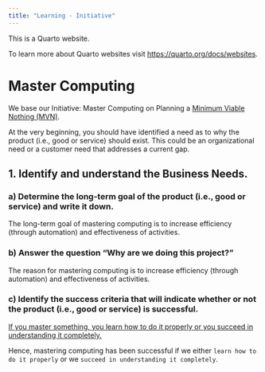 ```yaml
---
title: "Learning - Initiative"
---
```


This is a Quarto website.

To learn more about Quarto websites visit <https://quarto.org/docs/websites>.

# Master Computing

We base our Initiative: Master Computing on Planning a [Minimum Viable Nothing (MVN)](https://github.com/vanHeemstraSystems/minimum-viable-nothing).

At the very beginning, you should have identified a need as to why the product (i.e., good or service) should exist. This could be an organizational need or a customer need that addresses a current gap.

## 1. Identify and understand the **Business Needs**.

### a) Determine the **long-term goal** of the product (i.e., good or service) and write it down.

The long-term goal of mastering computing is to increase efficiency (through automation) and effectiveness of activities.

### b) Answer the question "**Why are we doing this project?**"

The reason for mastering computing is to increase efficiency (through automation) and effectiveness of activities.

### c) Identify the **success criteria** that will indicate whether or not the product (i.e., good or service) is successful.

[If you master something, you learn how to do it properly or you succeed in understanding it completely.](https://www.collinsdictionary.com/dictionary/english/master-a-subject#:~:text=If%20you%20master%20something%2C%20you,succeed%20in%20understanding%20it%20completely.) 

Hence, mastering computing has been successful if we either ```learn how to do it properly``` or we ```succeed in understanding it completely```.
